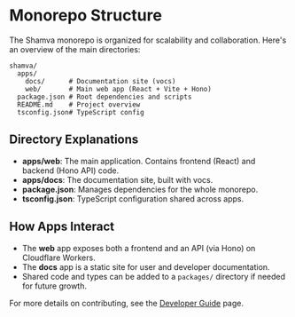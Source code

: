 # Monorepo Structure

The Shamva monorepo is organized for scalability and collaboration. Here's an overview of the main directories:

```text
shamva/
  apps/
    docs/      # Documentation site (vocs)
    web/       # Main web app (React + Vite + Hono)
  package.json # Root dependencies and scripts
  README.md    # Project overview
  tsconfig.json# TypeScript config
```

## Directory Explanations

- **apps/web**: The main application. Contains frontend (React) and backend (Hono API) code.
- **apps/docs**: The documentation site, built with vocs.
- **package.json**: Manages dependencies for the whole monorepo.
- **tsconfig.json**: TypeScript configuration shared across apps.

## How Apps Interact

- The **web** app exposes both a frontend and an API (via Hono) on Cloudflare Workers.
- The **docs** app is a static site for user and developer documentation.
- Shared code and types can be added to a `packages/` directory if needed for future growth.

For more details on contributing, see the [Developer Guide](/developer-guide) page.
